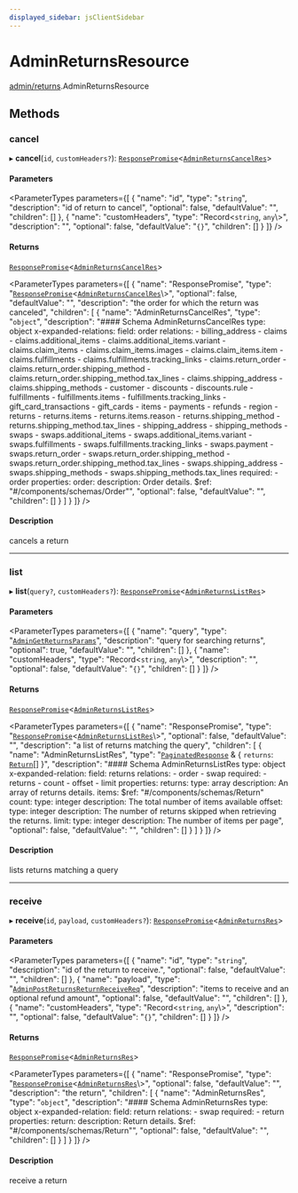 ```yaml
---
displayed_sidebar: jsClientSidebar
---
```



# AdminReturnsResource

[admin/returns](../../modules/admin_returns.mdx).AdminReturnsResource

## Methods

### cancel

▸ **cancel**(`id`, `customHeaders?`): [`ResponsePromise`](../../swaps/modules/swaps.internal.mdx#responsepromise)<[`AdminReturnsCancelRes`](../../internal/modules/admin_discounts.internal.internal.mdx#adminreturnscancelres)\>

#### Parameters

<ParameterTypes parameters={[
  {
    "name": "id",
    "type": "`string`",
    "description": "id of return to cancel",
    "optional": false,
    "defaultValue": "",
    "children": []
  },
  {
    "name": "customHeaders",
    "type": "Record<`string`, `any`\\>",
    "description": "",
    "optional": false,
    "defaultValue": "`{}`",
    "children": []
  }
]} />

#### Returns

[`ResponsePromise`](../../swaps/modules/swaps.internal.mdx#responsepromise)<[`AdminReturnsCancelRes`](../../internal/modules/admin_discounts.internal.internal.mdx#adminreturnscancelres)\>

<ParameterTypes parameters={[
  {
    "name": "ResponsePromise",
    "type": "[`ResponsePromise`](../../swaps/modules/swaps.internal.mdx#responsepromise)<[`AdminReturnsCancelRes`](../../internal/modules/admin_discounts.internal.internal.mdx#adminreturnscancelres)\\>",
    "optional": false,
    "defaultValue": "",
    "description": "the order for which the return was canceled",
    "children": [
      {
        "name": "AdminReturnsCancelRes",
        "type": "`object`",
        "description": "#### Schema AdminReturnsCancelRes type: object x-expanded-relations: field: order relations: - billing_address - claims - claims.additional_items - claims.additional_items.variant - claims.claim_items - claims.claim_items.images - claims.claim_items.item - claims.fulfillments - claims.fulfillments.tracking_links - claims.return_order - claims.return_order.shipping_method - claims.return_order.shipping_method.tax_lines - claims.shipping_address - claims.shipping_methods - customer - discounts - discounts.rule - fulfillments - fulfillments.items - fulfillments.tracking_links - gift_card_transactions - gift_cards - items - payments - refunds - region - returns - returns.items - returns.items.reason - returns.shipping_method - returns.shipping_method.tax_lines - shipping_address - shipping_methods - swaps - swaps.additional_items - swaps.additional_items.variant - swaps.fulfillments - swaps.fulfillments.tracking_links - swaps.payment - swaps.return_order - swaps.return_order.shipping_method - swaps.return_order.shipping_method.tax_lines - swaps.shipping_address - swaps.shipping_methods - swaps.shipping_methods.tax_lines required: - order properties: order: description: Order details. $ref: \"#/components/schemas/Order\"",
        "optional": false,
        "defaultValue": "",
        "children": []
      }
    ]
  }
]} />

#### Description

cancels a return

___

### list

▸ **list**(`query?`, `customHeaders?`): [`ResponsePromise`](../../swaps/modules/swaps.internal.mdx#responsepromise)<[`AdminReturnsListRes`](../../internal/modules/admin_discounts.internal.internal.mdx#adminreturnslistres)\>

#### Parameters

<ParameterTypes parameters={[
  {
    "name": "query",
    "type": "[`AdminGetReturnsParams`](../../internal/classes/admin_discounts.internal.internal.AdminGetReturnsParams.mdx)",
    "description": "query for searching returns",
    "optional": true,
    "defaultValue": "",
    "children": []
  },
  {
    "name": "customHeaders",
    "type": "Record<`string`, `any`\\>",
    "description": "",
    "optional": false,
    "defaultValue": "`{}`",
    "children": []
  }
]} />

#### Returns

[`ResponsePromise`](../../swaps/modules/swaps.internal.mdx#responsepromise)<[`AdminReturnsListRes`](../../internal/modules/admin_discounts.internal.internal.mdx#adminreturnslistres)\>

<ParameterTypes parameters={[
  {
    "name": "ResponsePromise",
    "type": "[`ResponsePromise`](../../swaps/modules/swaps.internal.mdx#responsepromise)<[`AdminReturnsListRes`](../../internal/modules/admin_discounts.internal.internal.mdx#adminreturnslistres)\\>",
    "optional": false,
    "defaultValue": "",
    "description": "a list of returns matching the query",
    "children": [
      {
        "name": "AdminReturnsListRes",
        "type": "[`PaginatedResponse`](../../admin_batch_jobs/modules/admin_batch_jobs.internal.mdx#paginatedresponse) & { `returns`: [`Return`](../../internal/classes/admin_collections.internal.Return.mdx)[]  }",
        "description": "#### Schema AdminReturnsListRes type: object x-expanded-relation: field: returns relations: - order - swap required: - returns - count - offset - limit properties: returns: type: array description: An array of returns details. items: $ref: \"#/components/schemas/Return\" count: type: integer description: The total number of items available offset: type: integer description: The number of returns skipped when retrieving the returns. limit: type: integer description: The number of items per page",
        "optional": false,
        "defaultValue": "",
        "children": []
      }
    ]
  }
]} />

#### Description

lists returns matching a query

___

### receive

▸ **receive**(`id`, `payload`, `customHeaders?`): [`ResponsePromise`](../../swaps/modules/swaps.internal.mdx#responsepromise)<[`AdminReturnsRes`](../../internal/modules/admin_discounts.internal.internal.mdx#adminreturnsres)\>

#### Parameters

<ParameterTypes parameters={[
  {
    "name": "id",
    "type": "`string`",
    "description": "id of the return to receive.",
    "optional": false,
    "defaultValue": "",
    "children": []
  },
  {
    "name": "payload",
    "type": "[`AdminPostReturnsReturnReceiveReq`](../../internal/classes/admin_discounts.internal.internal.AdminPostReturnsReturnReceiveReq.mdx)",
    "description": "items to receive and an optional refund amount",
    "optional": false,
    "defaultValue": "",
    "children": []
  },
  {
    "name": "customHeaders",
    "type": "Record<`string`, `any`\\>",
    "description": "",
    "optional": false,
    "defaultValue": "`{}`",
    "children": []
  }
]} />

#### Returns

[`ResponsePromise`](../../swaps/modules/swaps.internal.mdx#responsepromise)<[`AdminReturnsRes`](../../internal/modules/admin_discounts.internal.internal.mdx#adminreturnsres)\>

<ParameterTypes parameters={[
  {
    "name": "ResponsePromise",
    "type": "[`ResponsePromise`](../../swaps/modules/swaps.internal.mdx#responsepromise)<[`AdminReturnsRes`](../../internal/modules/admin_discounts.internal.internal.mdx#adminreturnsres)\\>",
    "optional": false,
    "defaultValue": "",
    "description": "the return",
    "children": [
      {
        "name": "AdminReturnsRes",
        "type": "`object`",
        "description": "#### Schema AdminReturnsRes type: object x-expanded-relation: field: return relations: - swap required: - return properties: return: description: Return details. $ref: \"#/components/schemas/Return\"",
        "optional": false,
        "defaultValue": "",
        "children": []
      }
    ]
  }
]} />

#### Description

receive a return
